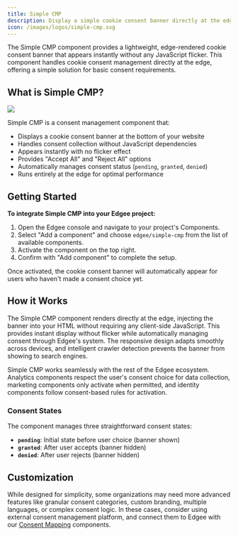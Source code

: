```yaml
---
title: Simple CMP
description: Display a simple cookie consent banner directly at the edge with no JavaScript required.
icon: /images/logos/simple-cmp.svg
---
```



<EdgeeSdk />

The Simple CMP component provides a lightweight, edge-rendered cookie consent banner that appears instantly without any JavaScript flicker. 
This component handles cookie consent management directly at the edge, offering a simple solution for basic consent requirements.

## What is Simple CMP?

<Frame>
  <img src="/images/simple-cmp.png"/>
</Frame>

Simple CMP is a consent management component that:
- Displays a cookie consent banner at the bottom of your website
- Handles consent collection without JavaScript dependencies
- Appears instantly with no flicker effect
- Provides "Accept All" and "Reject All" options
- Automatically manages consent status (`pending`, `granted`, `denied`)
- Runs entirely at the edge for optimal performance

## Getting Started

**To integrate Simple CMP into your Edgee project:**

1. Open the Edgee console and navigate to your project's Components.
2. Select "Add a component" and choose `edgee/simple-cmp` from the list of available components.
3. Activate the component on the top right.
4. Confirm with "Add component" to complete the setup.

Once activated, the cookie consent banner will automatically appear for users who haven't made a consent choice yet.

## How it Works

The Simple CMP component renders directly at the edge, injecting the banner into your HTML without requiring any client-side JavaScript. This provides instant display without flicker while automatically managing consent through Edgee's system. The responsive design adapts smoothly across devices, and intelligent crawler detection prevents the banner from showing to search engines.

Simple CMP works seamlessly with the rest of the Edgee ecosystem. Analytics components respect the user's consent choice for data collection, marketing components only activate when permitted, and identity components follow consent-based rules for activation.

### Consent States

The component manages three straightforward consent states:
- **`pending`**: Initial state before user choice (banner shown)
- **`granted`**: After user accepts (banner hidden)
- **`denied`**: After user rejects (banner hidden)

## Customization

While designed for simplicity, some organizations may need more advanced features like granular consent categories, custom branding, 
multiple languages, or complex consent logic. In these cases, consider using external consent management platform, and connect them to Edgee 
with our [Consent Mapping](/components/consent-management/axeptio-consent-mapping) components.

